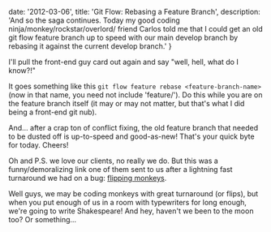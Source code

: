 
  date: '2012-03-06',
  title: 'Git Flow: Rebasing a Feature Branch',
  description: 'And so the saga continues. Today my good coding ninja/monkey/rockstar/overlord/<enter other catchy recruiter name-calling here> friend Carlos told me that I could get an old git flow feature branch up to speed with our main develop branch by rebasing it against the current develop branch.'
}


I'll pull the front-end guy card out again and say "well, hell, what do I know?!"

It goes something like this `git flow feature rebase <feature-branch-name>` (now in that name, you need not include 'feature/'). Do this while you are on the feature branch itself (it may or may not matter, but that's what I did being a front-end git nub).

And... after a crap ton of conflict fixing, the old feature branch that needed to be dusted off is up-to-speed and good-as-new! That's your quick byte for today. Cheers!

Oh and P.S. we love our clients, no really we do. But this was a funny/demoralizing link one of them sent to us after a lightning fast turnaround we had on a bug: [flipping monkeys](http://www.youtube.com/watch?v=jEuBpa0zXrc).

Well guys, we may be coding monkeys with great turnaround (or flips), but when you put enough of us in a room with typewriters for long enough, we're going to write Shakespeare! And hey, haven't we been to the moon too? Or something...
